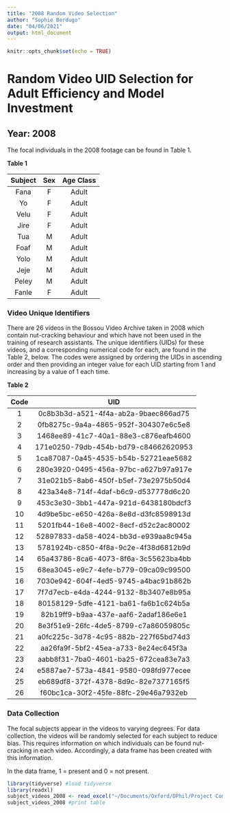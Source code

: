 ```yaml
---
title: "2008 Random Video Selection"
author: "Sophie Berdugo"
date: "04/06/2021"
output: html_document
---
```


```r
knitr::opts_chunk$set(echo = TRUE)
```

# Random Video UID Selection for Adult Efficiency and Model Investment

## Year: 2008

The focal individuals in the 2008 footage can be found in Table 1.

**Table 1**

|Subject  | Sex | Age Class  |
|:------: |:---:| :---------:|
|Fana     |F    | Adult      |
|Yo       |F    | Adult      |
|Velu     |F    | Adult      |
|Jire     |F    | Adult      |
|Tua      |M    | Adult      |
|Foaf     |M    | Adult      |
|Yolo     |M    | Adult      |
|Jeje     |M    | Adult      |
|Peley    |M    | Adult      |
|Fanle    |F    | Adult      |

### Video Unique Identifiers
There are 26 videos in the Bossou Video Archive taken in 2008 which contain nut-cracking behaviour and which have not been used in the training of research assistants. The unique identifiers (UIDs) for these videos, and a corresponding numerical code for each, are found in the Table 2, below. The codes were assigned by ordering the UIDs in ascending order and then providing an integer value for each UID starting from 1 and increasing by a value of 1 each time.

**Table 2**

|Code  | UID                                  |
|:---: | :-----------------------------------:|
|1     | 0c8b3b3d-a521-4f4a-ab2a-9baec866ad75 |
|2     | 0fb8275c-9a4a-4865-952f-304307e6c5e8 |
|3     | 1468ee89-41c7-40a1-88e3-c876eafb4600 |
|4     | 171e0250-79db-454b-bd79-c84662620953 |
|5     | 1ca87087-0a45-4535-b54b-52721eae5682 |
|6     | 280e3920-0495-456a-97bc-a627b97a917e |
|7     | 31e021b5-8ab6-450f-b5ef-73e2975b50d4 |
|8     | 423a34e8-714f-4daf-b6c9-d537778d6c20 |
|9     | 453c3e30-3bb1-447a-921d-6438180bdcf3 |
|10    | 4d9be5bc-e650-426a-8e8d-d3fc8598913d |
|11    | 5201fb44-16e8-4002-8ecf-d52c2ac80002 |
|12    | 52897833-da58-4024-bb3d-e939aa8c945a |
|13    | 5781924b-c850-4f8a-9c2e-4f38d6812b9d |
|14    | 65a43786-8ca6-4073-8f6a-3c55623ba4bb |
|15    | 68ea3045-e9c7-4efe-b779-09ca09c99500 |
|16    | 7030e942-604f-4ed5-9745-a4bac91b862b |
|17    | 7f7d7ecb-e4da-4244-9132-8b3407e8b95a |
|18    | 80158129-5dfe-4121-ba61-fa6b1c624b5a |
|19    | 82b19ff9-b9aa-437e-aaf6-2adaf186e6e1 |
|20    | 8e3f51e9-26fc-4de5-8799-c7a86059805c |
|21    | a0fc225c-3d78-4c95-882b-227f65bd74d3 |
|22    | aa26fa9f-5bf2-45ea-a733-8e24ec645f3a |
|23    | aabb8f31-7ba0-4601-ba25-672cea83e7a3 |
|24    | e5887ae7-573a-4841-9580-098fd977ecee |
|25    | eb689df8-372f-4378-8d9c-82e7377165f5 |
|26    | f60bc1ca-30f2-45fe-88fc-29e46a7932eb |

### Data Collection
The focal subjects appear in the videos to varying degrees. For data collection, the videos will be randomly selected for each subject to reduce bias. This requires information on which individuals can be found nut-cracking in each video. Accordingly, a data frame has been created with this information.

In the data frame, 1 = present and 0 = not present.


```r
library(tidyverse) #load tidyverse
library(readxl)
subject_videos_2008 <- read_excel("~/Documents/Oxford/DPhil/Project Components/Methods/Data/Subjects UIDs by Year/2008_subject_UIDs.xlsx")
subject_videos_2008 #print table
```